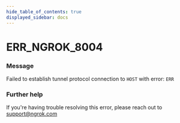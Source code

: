 ```yaml
---
hide_table_of_contents: true
displayed_sidebar: docs
---
```



# ERR_NGROK_8004

### Message

Failed to establish tunnel protocol connection to `HOST` with error: `ERR`

<ErrorDetails error="err_ngrok_8004" />

### Further help

If you're having trouble resolving this error, please reach out to [support@ngrok.com](mailto:support@ngrok.com?subject=Help%20with%20ERR_NGROK_8004)

